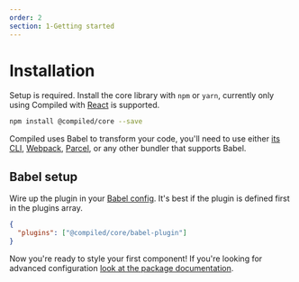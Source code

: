 ```yaml
---
order: 2
section: 1-Getting started
---
```


# Installation

Setup is required.
Install the core library with `npm` or `yarn`,
currently only using Compiled with [React](https://reactjs.org) is supported.

```bash
npm install @compiled/core --save
```

Compiled uses Babel to transform your code,
you'll need to use either [its CLI](https://babeljs.io/docs/en/babel-cli),
[Webpack](https://webpack.js.org/),
[Parcel](https://parceljs.org/),
or any other bundler that supports Babel.

## Babel setup

Wire up the plugin in your [Babel config](https://babeljs.io/docs/en/configuration).
It's best if the plugin is defined first in the plugins array.

```json
{
  "plugins": ["@compiled/core/babel-plugin"]
}
```

Now you're ready to style your first component!
If you're looking for advanced configuration [look at the package documentation](/pkg-babel-plugin).
